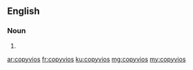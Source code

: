 ==English==

===Noun===
{{head|en}}

# {{plural of|copyvio}}

[[ar:copyvios]]
[[fr:copyvios]]
[[ku:copyvios]]
[[mg:copyvios]]
[[my:copyvios]]